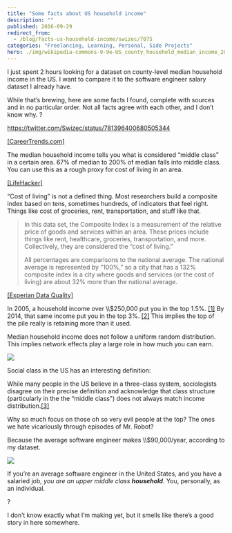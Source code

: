 ```yaml
---
title: "Some facts about US household income"
description: ""
published: 2016-09-29
redirect_from:
  - /blog/facts-us-household-income/swizec/7075
categories: "Freelancing, Learning, Personal, Side Projects"
hero: ./img/wikipedia-commons-9-9e-US_county_household_median_income_2012.png
---
```


I just spent 2 hours looking for a dataset on county-level median household income in the US. I want to compare it to the software engineer salary dataset I already have.

While that’s brewing, here are some facts I found, complete with sources and in no particular order. Not all facts agree with each other, and I don’t know why. ?

https://twitter.com/Swizec/status/781396400680505344

[\[CareerTrends.com\]](http://cost-of-living.careertrends.com/l/615/The-United-States)

The median household income tells you what is considered “middle class” in a certain area. 67% of median to 200% of median falls into middle class. You can use this as a rough proxy for cost of living in an area.

[\[LifeHacker\]](http://lifehacker.com/how-the-median-income-compares-to-cost-of-living-in-129-1727448351)

“Cost of living” is not a defined thing. Most researchers build a composite index based on tens, sometimes hundreds, of indicators that feel right. Things like cost of groceries, rent, transportation, and stuff like that.

> In this data set, the Composite Index is a measurement of the relative price of goods and services within an area. These prices include things like rent, healthcare, groceries, transportation, and more. Collectively, they are considered the “cost of living.”
>
> All percentages are comparisons to the national average. The national average is represented by “100%,” so a city that has a 132% composite index is a city where goods and services (or the cost of living) are about 32% more than the national average.

[\[Experian Data Quality\]](https://www.edq.com/data-quality-infographics/cost-of-living-in-america/)

In 2005, a household income over \\\\\$250,000 put you in the top 1.5%. [\[1\]](https://en.wikipedia.org/wiki/Affluence_in_the_United_States) By 2014, that same income put you in the top 3%. [\[2\]](https://en.wikipedia.org/wiki/Household_income_in_the_United_States#Distribution_of_household_income) This implies the top of the pile really is retaining more than it used.

Median household income does not follow a uniform random distribution. This implies network effects play a large role in how much you can earn.

![](./img/wikipedia-commons-9-9e-US_county_household_median_income_2012.png)

Social class in the US has an interesting definition:

While many people in the US believe in a three-class system, sociologists disagree on their precise definition and acknowledge that class structure (particularly in the the “middle class") does not always match income distribution.[\[3\]](https://en.wikipedia.org/wiki/Household_income_in_the_United_States#Social_class)

Why so much focus on those oh so very evil people at the top? The ones we hate vicariously through episodes of Mr. Robot?

Because the average software engineer makes \\\\\$90,000/year, according to my dataset.

![](./img/96c3fBf.png)

If you’re an average software engineer in the United States, and you have a salaried job, _you are an upper middle class **household**_. You, personally, as an individual.

?

I don’t know exactly what I’m making yet, but it smells like there’s a good story in here somewhere.
